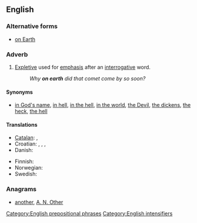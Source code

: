 ==English==

===Alternative forms===
* [[on Earth]]

===Adverb===
{{en-adv|pos=[[on]] [[earth]]|-}}

# [[expletive|Expletive]] used for [[emphasis]] after an [[interrogative]] word.
#: ''Why '''on earth''' did that comet come by so soon?''

====Synonyms====
* {{sense|intensifier}} [[in God's name]], [[in hell]], [[in the hell]], [[in the world]], [[the Devil]], [[the dickens]], [[the heck]], [[the hell]]

====Translations====
{{trans-top|expletive giving emphasis after interrogative word}}
* [[Catalan]]: {{t|ca|dimonis}}, {{t|ca|diables}}
* Croatian: {{t|hr|zaboga}}, {{t|hr|pobogu}}, {{t|hr|kvragu}}, {{t|hr|dovraga}}
* Danish: {{t-|da|alverden|alt=i alverden}}
{{trans-mid}}
* Finnish: {{t+|fi|ihme|ihmettä}}
* Norwegian: {{t|no|i all verden}}
* Swedish: {{t|sv|i hela världen}}
{{trans-bottom}}

===Anagrams===
* [[another#English|another]], [[A. N. Other#English|A. N. Other]]

[[Category:English prepositional phrases]]
[[Category:English intensifiers]]